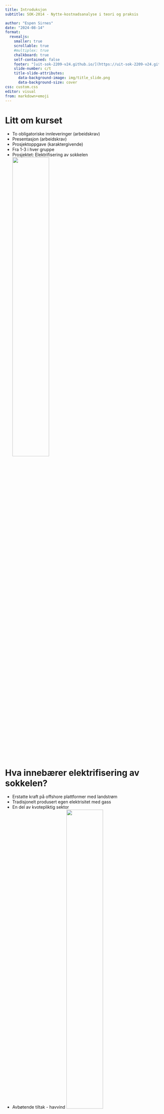 ```yaml
---
title: Introduksjon
subtitle: SOK-2014 - Nytte-kostnadsanalyse i teori og praksis

author: "Espen Sirnes"
date: "2024-08-14"
format: 
  revealjs: 
    smaller: true
    scrollable: true
    #multiplex: true
    chalkboard: true
    self-contained: false
    footer: "[uit-sok-2209-v24.github.io/](https://uit-sok-2209-v24.github.io/)"
    slide-number: c/t
    title-slide-attributes:
      data-background-image: img/title_slide.png
      data-background-size: cover
css: custom.css
editor: visual
from: markdown+emoji
---
```



# Litt om kurset


* To obligatoriske innleveringer (arbeidskrav) 
* Presentasjon (arbeidskrav) 
* Prosjektoppgave (karaktergivende) 
* Fra 1-3 i hver gruppe 
* Prosjektet: Elektrifisering av sokkelen
  ![](img/elektrifisering.webp){ width=50% .float-right }


# Hva innebærer elektrifisering av sokkelen?

* Erstatte kraft på offshore plattformer med landstrøm
* Tradisjonelt produsert egen elektrisitet med gass
* En del av kvotepliktig sektor
* Avbøtende tiltak - havvind
![](img/elektrifisering.webp){ width=50% .float-right }

# Hva innebærer elektrifisering av sokkelen?
Nytte: 

  * Lavere utslipp/reduserte CO2-kostnader
  * Lavere driftskostnader(?)
  
Kostnad:

  * Investeringer
  * Begrenset mengde strøm
  * Avbøtende tiltak - havvind

![](img/elektrifisering.webp){ width=50% .float-right }



# Hva må utredes?
* Investering i anlegg for å føre strøm til plattformene
* Kostnaden for strømmen som brukes
* Kostnaden ved alternativt å fortsette å kjøpe CO2-kvoter
* Muligheten for å selge gassen som ikke brukes, videre
  * I hvilken grad brennes gassen uansett opp? ("fakling")
  * I hvilekn grad finnes det rør (forskjell for olje- og gassplattformer?)
* Effekt på prisnivået for strøm bør nevnes, men er det en samfunnsøkonomisk kostnad?
* Kostnad for avbøtende tiltak - Havvind



# Innleveringene
* Obligatorisk innlevering 1 (Fase 1-3 ihht veilederen)
* Obligatorisk innlevering 2 (Fase 3-5)
* Endelig innlevering (Fase 1-8)



# Obligatorisk innlevering 1 (Fase 1-3 ihht veilederen):

* Gjør en vurdering av tiltaket ihht. DFØs veileder og identifiser hvilken informasjon som trengs og hvilke forutsetninger som må gjøres
* Innhent informasjon
* Sett opp en disposisjon/arbeidsplan (bruk veilederen)

# Obligatorisk innlevering 2 (Fase 3-5):
* Bruke det du har lært til å sette opp en nytte-kostnadsanalyse
* Beregne nåverdi av prosjektet

# Endelig innlevering (Fase 1-8):
* Forbedre det som er gjort i tidligere innleveringer
* Lever en endelig utredning av tiltaket.
* Utredningen bør ha samme form som eksemplene i pensum.
* Målet er en rapport som kunne vært presentert for Stortinget og Olje- og energidepartementet som grunnlag for en beslutning om elektrifisering.



# Nytte-kostnadsanalyse

* Utredning av offentlige prosjekter som s
* Skal hjelpe å prioritere prosjekter. 
* Faglig og objektiv som mulig. 
* DFØ har laget veileder
![](img/cost-benefit.webp){ width=50% .float-right }




# Grunner til å gjennomføre samfunnsøkonomiske analyser 

* Mest mulig velferd ut av samfunnets knappe ressurser ved å sørge for effektiv ressursbruk 
* En systematisk gjennomgang av alle virkninger for berørte grupper i samfunnet 
* Et godt beslutningsgrunnlag for å rangere og prioritere mellom alternative tiltak 
* Sile ut ulønnsomme tiltak på et tidlig tidspunkt 
* Et godt grunnlag for å realisere gevinster når tiltaket er iverksatt 
* Et godt grunnlag for resultatmåling og evaluering av tiltaket i etterkant 
* Gjøre grunnlaget for beslutninger om offentlige tiltak mer synlig for offentligheten

# Hva brukes en samfunnsøkonomisk analyse til?

* På alle typer offentlige tiltak: reguleringer, investeringer, tjenesteproduksjon, reformer osv.
* På tiltak utført av private aktører på oppdrag for staten
* Innenfor alle sektorer i samfunnet
* På prioriteringer innenfor en virksomhets ansvarsområder, innad i en sektor eller på tvers av ulike sektorer


# En samfunnsøkonomisk analyse skal

* Ta hensyn til økonomisk kvantifiserbare effekter (prissatte virkninger)
* Ta hensyn til ikke-kvantifiserbare effekter (ikke-prissatte virkninger)
* I så stor grad som mulig/hensiktsmessig ta med all relevant nytte og alle relevante kostnader
* Unngå dobbelttellinger/glemme alternativ anvendelse
* Ikke ta politiske hensyn
* Inneholde en usikkerhetsanalyse
* Beskrive fordelingsvirkninger
* Gi en samlet vurdering



# Eksempel: Ny kvaløyaforbindelse

Fra rapporten:

![Ny kvaløyaforbindelse](/img/kvaloya.png)


# Prissatte konsekvenser:

Fra rapporten:



![Tabell prissatte konsekvenser](/img/kvaloya_tabell.png)


# Ikke prissatte konsekvenser:

* Landskapsbilde
* Nærmiljø og friluftsliv
* Naturmangfold
* Kulturmiljø
* Naturressurser




# Oppsummering ikke-prissatte konsekvenser:

![Tabell ikke prissatte konsekvenser](/img/kvaloya_ikke_prissatte.png)

Er all relevant nytte og alle relevante kostnader tatt med?


# Usikkerhetsanalyse

* Kvaløyaforbindelseutredningen har ingen usikkerhetsanalyse
* Fra utredningen for Nord-Norgebanen:

![Nordnorgebanen](/img/nnb_usikkerhet.png)

P50, P15 og P85 er kostnadsanslag hvor sannsynligheten for at kostnadene blir lavere enn tallet er henholdsvis 50%, 15% og 85%. 


# Fordelingsvirkninger

* Fordeling i kun én av rapportene i pensum
* Kan tyde på at ikke alltid anses relevant/viktig
* Står i veilederen.
  * «Formålet [...] å beskrive [...] virkningene [...] mellom ulike grupper [...]»
  * « [...]  tas med som en tilleggsanalyse [...] »



# Arbeidsfasene

* Beskriv problemet og formuler mål
* Identifiser og beskriv relevante tiltak
* Identifiser og beskrive virkningene
* Tallfest, vedsett og vurder virkninger
* Vurder samfunnsøkonomisk lønnsomhet
* Gjennomfør usikkerhetsanalyse
* Beskrive fordelingsvirkninger
* Gi en samlet vurdering og anbefal tiltak



# Fasene - Problembeskrivelse

* Problem: Dagens situasjon/utvikling er annen enn ønsket. 
* Mange problemer -  ikke alle bør løses
* Samfunnsproblem: Problemene samfunnet kan eller bør løse

1. Beskriv det observerte problemet.
2. Beskriv årsakene til problemet.
3. Beskriv og tallfest de samfunnsmessige konsekvensene av problemet.


# Fasene - Hva er et tiltak?

* pedagogiske virkemidler, for eksempel veiledning og informasjon
* økonomiske virkemidler, for eksempel avgifter eller tilskudd
* regulering, for eksempel påbud eller forbud
* organisatoriske virkemidler, for eksempel sentralisering eller desentralisering
* offentlige tilbud av produkter og tjenester, for eksempel infrastruktur og helsetjenester
* offentlige anskaffelser, for eksempel IKT-tjenester og kontorutstyr


# Fasene - Stegvis prosess for komme frem til de relevante tiltakene

* Definer mulighetsrommet.
* Utforsk mulighetsrommet.
* Grovsil tiltakene.
* Beskriv tiltakene og vurder utformingen.


